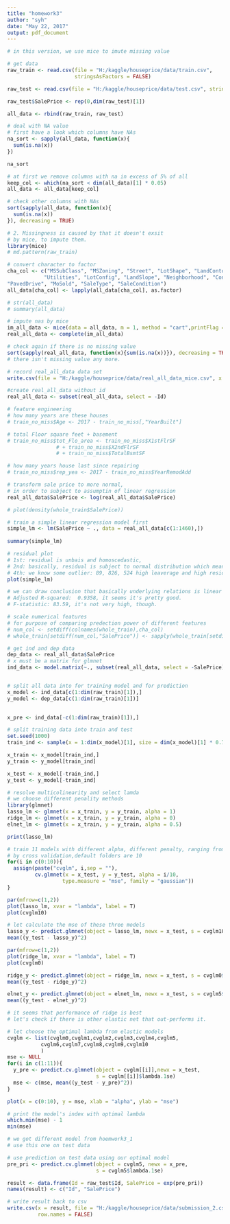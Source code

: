```yaml
---
title: "homework3"
author: "syh"
date: "May 22, 2017"
output: pdf_document
---
```


```r
# in this version, we use mice to imute missing value
```


```r
# get data
raw_train <- read.csv(file = "H:/kaggle/houseprice/data/train.csv",
                      stringsAsFactors = FALSE)

raw_test <- read.csv(file = "H:/kaggle/houseprice/data/test.csv", stringsAsFactors = F)

raw_test$SalePrice <- rep(0,dim(raw_test)[1])

all_data <- rbind(raw_train, raw_test)
```

```r
# deal with NA value
# first have a look which columns have NAs
na_sort <- sapply(all_data, function(x){
  sum(is.na(x))
})

na_sort
```
```r
# at first we remove columns with na in excess of 5% of all
keep_col <- which(na_sort < dim(all_data)[1] * 0.05)
all_data <- all_data[keep_col]
```


```r
# check other columns with NAs
sort(sapply(all_data, function(x){
  sum(is.na(x))
}), decreasing = TRUE)
```


```r
# 2. Missingness is caused by that it doesn't exsit
# by mice, to impute them.
library(mice)
# md.pattern(raw_train)
```


```r
# convert character to factor
cha_col <- c("MSSubClass", "MSZoning", "Street", "LotShape", "LandContour",
            "Utilities", "LotConfig", "LandSlope", "Neighborhood", "Condition1", "Condition2","BldgType", "HouseStyle", "OverallQual", "OverallCond", "RoofStyle", "RoofMatl","Exterior1st", "Exterior2nd", "MasVnrType", "ExterQual", "ExterCond", "Foundation","BsmtQual", "BsmtCond", "BsmtExposure", "BsmtFinType1", "BsmtFinType2", "Heating","HeatingQC", "CentralAir", "Electrical", "KitchenQual", "Functional", 
"PavedDrive", "MoSold", "SaleType", "SaleCondition")
all_data[cha_col] <- lapply(all_data[cha_col], as.factor)
```

```r
# str(all_data)
# summary(all_data)
```

```r
# impute nas by mice
im_all_data <- mice(data = all_data, m = 1, method = "cart",printFlag = F)
real_all_data <- complete(im_all_data)
```


```r
# check again if there is no missing value
sort(sapply(real_all_data, function(x){sum(is.na(x))}), decreasing = TRUE)
# there isn't missing value any more.
```


```r

# record real_all_data data set
write.csv(file = "H:/kaggle/houseprice/data/real_all_data_mice.csv", x = real_all_data)

```

```r
#create real_all_data without id
real_all_data <- subset(real_all_data, select = -Id)
```


```r
# feature engineering
# how many years are these houses
# train_no_miss$Age <- 2017 - train_no_miss[,"YearBuilt"]

# total Floor square feet + basement
# train_no_miss$tot_Flo_area <- train_no_miss$X1stFlrSF 
                # + train_no_miss$X2ndFlrSF 
                # + train_no_miss$TotalBsmtSF

# how many years house last since repairing
# train_no_miss$rep_yea <- 2017 - train_no_miss$YearRemodAdd
```


```r
# transform sale price to more normal, 
# in order to subject to assumptin of linear regression
real_all_data$SalePrice <- log(real_all_data$SalePrice)
```

```r
# plot(density(whole_train$SalePrice))
```



```r
# train a simple linear regression model first
simple_lm <- lm(SalePrice ~ ., data = real_all_data[c(1:1460),])
                
summary(simple_lm)
```


```r
# residual plot
# 1st: residual is unbais and homoscedastic, 
# 2nd: basically, residual is subject to normal distribution which means variacne of error is constant.
# 4th: we know some outlier: 89, 826, 524 high leaverage and high residual
plot(simple_lm)
```


```r
# we can draw conclusion that basically underlying relations is linear
# Adjusted R-squared:  0.9358, it seems it's pretty good.
# F-statistic: 83.59, it's not very high, though.
```


```r
# scale numerical features
# for purpose of comparing predection power of different features
# num_col <- setdiff(colnames(whole_train),cha_col)
# whole_train[setdiff(num_col,"SalePrice")] <- sapply(whole_train[setdiff(num_col,"SalePrice")], scale)
```


```r

# get ind and dep data
dep_data <- real_all_data$SalePrice
# x must be a matrix for glmnet
ind_data <- model.matrix(~., subset(real_all_data, select = -SalePrice))


# split all data into for training model and for prediction
x_model <- ind_data[c(1:dim(raw_train)[1]),]
y_model <- dep_data[c(1:dim(raw_train)[1])]
  

x_pre <- ind_data[-c(1:dim(raw_train)[1]),]

# split training data into train and test
set.seed(1000)
train_ind <- sample(x = 1:dim(x_model)[1], size = dim(x_model)[1] * 0.7)

x_train <- x_model[train_ind,]
y_train <- y_model[train_ind]

x_test <- x_model[-train_ind,]
y_test <- y_model[-train_ind]


```


```r
# resolve multicolinearity and select lamda
# we choose different penality methods
library(glmnet)
lasso_lm <- glmnet(x = x_train, y = y_train, alpha = 1)
ridge_lm <- glmnet(x = x_train, y = y_train, alpha = 0)
elnet_lm <- glmnet(x = x_train, y = y_train, alpha = 0.5)
```

```r
print(lasso_lm)
```



```r
# train 11 models with different alpha, different penalty, ranging from 0 to 1
# by cross validation,default folders are 10
for(i in c(0:10)){
  assign(paste("cvglm", i,sep = ""), 
         cv.glmnet(x = x_test, y = y_test, alpha = i/10,
                  type.measure = "mse", family = "gaussian"))
}
```


```r
par(mfrow=c(1,2))
plot(lasso_lm, xvar = "lambda", label = T)
plot(cvglm10)

```


```r
# let calculate the mse of these three models
lasso_y <- predict.glmnet(object = lasso_lm, newx = x_test, s = cvglm10$lambda.1se)
mean((y_test - lasso_y)^2)
```


```r
par(mfrow=c(1,2))
plot(ridge_lm, xvar = "lambda", label = T)
plot(cvglm0)
```


```r
ridge_y <- predict.glmnet(object = ridge_lm, newx = x_test, s = cvglm0$lambda.1se)
mean((y_test - ridge_y)^2)
```


```r
elnet_y <- predict.glmnet(object = elnet_lm, newx = x_test, s = cvglm5$lambda.1se)
mean((y_test - elnet_y)^2)
```

```r
# it seems that performance of ridge is best
# let's check if there is other elastic net that out-performs it.
```


```r
# let choose the optimal lambda from elastic models
cvglm <- list(cvglm0,cvglm1,cvglm2,cvglm3,cvglm4,cvglm5,
           cvglm6,cvglm7,cvglm8,cvglm9,cvglm10
           )
mse <- NULL
for(i in c(1:11)){
  y_pre <- predict.cv.glmnet(object = cvglm[[i]],newx = x_test,
                             s = cvglm[[i]]$lambda.1se)
  mse <- c(mse, mean((y_test - y_pre)^2))
}
```

```r
plot(x = c(0:10), y = mse, xlab = "alpha", ylab = "mse")
```

```r
# print the model's index with optimal lambda
which.min(mse) - 1
min(mse)
```

```r
# we got different model from hoemwork3_1
# use this one on test data

```

```r
# use prediction on test data using our optimal model
pre_pri <- predict.cv.glmnet(object = cvglm5, newx = x_pre, 
                             s = cvglm5$lambda.1se)
```


```r
result <- data.frame(Id = raw_test$Id, SalePrice = exp(pre_pri))
names(result) <- c("Id", "SalePrice")
```

```r
# write result back to csv
write.csv(x = result, file = "H:/kaggle/houseprice/data/submission_2.csv",
          row.names = FALSE)
```

